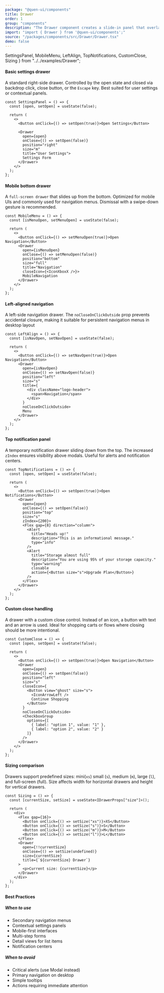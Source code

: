 ```yaml
---
package: "@quen-ui/components"
title: Drawer
order: 1
group: "components"
description: "The Drawer component creates a slide-in panel that overlays the main content of your application. It's ideal for displaying contextual information, forms, settings, or supplementary content without navigating away from the current view."
import: "import { Drawer } from '@quen-ui/components';"
source: "/packages/components/src/Drawer/Drawer.tsx"
demo: false
---
```


  SettingsPanel,
  MobileMenu,
  LeftAlign,
  TopNotifications,
  CustomClose,
  Sizing
} from "../../examples/Drawer";

#### Basic settings drawer

A standard right-side drawer. Controlled by the open state and closed via backdrop click, close button, or the `Escape` key.
Best suited for user settings or contextual panels.

<SettingsPanel />

```tsx
const SettingsPanel = () => {
  const [open, setOpen] = useState(false);

  return (
    <>
      <Button onClick={() => setOpen(true)}>Open Settings</Button>

      <Drawer
        open={open}
        onClose={() => setOpen(false)}
        position="right"
        size="m"
        title="User Settings">
        Settings Form
      </Drawer>
    </>
  );
};
```

#### Mobile bottom drawer

A `full-screen drawer` that slides up from the bottom.
Optimized for mobile UIs and commonly used for navigation menus. Dismissal with a swipe-down gesture is recommended.

<MobileMenu />

```tsx
const MobileMenu = () => {
  const [isMenuOpen, setMenuOpen] = useState(false);

  return (
    <>
      <Button onClick={() => setMenuOpen(true)}>Open Navigation</Button>
      <Drawer
        open={isMenuOpen}
        onClose={() => setMenuOpen(false)}
        position="bottom"
        size="full"
        title="Navigation"
        closeIcon={<IconXboxX />}>
        MobileNavigation
      </Drawer>
    </>
  );
};
```

#### Left-aligned navigation

A left-side navigation drawer.
The `noCloseOnClickOutside` prop prevents accidental closure, making it suitable for persistent navigation menus in desktop layout

<LeftAlign />

```tsx
const LeftAlign = () => {
  const [isNavOpen, setNavOpen] = useState(false);

  return (
    <>
      <Button onClick={() => setNavOpen(true)}>Open Navigation</Button>
      <Drawer
        open={isNavOpen}
        onClose={() => setNavOpen(false)}
        position="left"
        size="s"
        title={
          <div className="logo-header">
            <span>Navigation</span>
          </div>
        }
        noCloseOnClickOutside>
        Menu
      </Drawer>
    </>
  );
};
```

#### Top notification panel

A temporary notification drawer sliding down from the top.
The increased `zIndex` ensures visibility above modals. Useful for alerts and notification centers.

<TopNotifications />

```tsx
const TopNotifications = () => {
  const [open, setOpen] = useState(false);

  return (
    <>
      <Button onClick={() => setOpen(true)}>Open Notifications</Button>
      <Drawer
        open={open}
        onClose={() => setOpen(false)}
        position="top"
        size="s"
        zIndex={200}>
        <Flex gap={8} direction="column">
          <Alert
            title="Heads up!"
            description="This is an informational message."
            type="info"
          />
          <Alert
            title="Storage almost full"
            description="You are using 95% of your storage capacity."
            type="warning"
            closable
            action={<Button size="s">Upgrade Plan</Button>}
          />
        </Flex>
      </Drawer>
    </>
  );
};
```

#### Custom close handling

A drawer with a custom close control.
Instead of an icon, a button with text and an arrow is used. Ideal for shopping carts or flows where closing should be more intentional.

<CustomClose />

```tsx
const CustomClose = () => {
  const [open, setOpen] = useState(false);

  return (
    <>
      <Button onClick={() => setOpen(true)}>Open Navigation</Button>
      <Drawer
        open={open}
        onClose={() => setOpen(false)}
        position="left"
        size="s"
        closeIcon={
          <Button view="ghost" size="s">
            <IconArrowLeft />
            Continue Shopping
          </Button>
        }
        noCloseOnClickOutside>
        <CheckboxGroup
          options={[
            { label: "option 1", value: "1" },
            { label: "option 2", value: "2" }
          ]}
        />
      </Drawer>
    </>
  );
};
```

#### Sizing comparison

Drawers support predefined sizes: mini(`xs`) small (`s`), medium (`m`), large (`l`), and full-screen (full).
Size affects width for horizontal drawers and height for vertical drawers.

<Sizing />

```tsx
const Sizing = () => {
  const [currentSize, setSize] = useState<IDrawerProps["size"]>();

  return (
    <div>
      <Flex gap={16}>
        <Button onClick={() => setSize("xs")}>XS</Button>
        <Button onClick={() => setSize("s")}>S</Button>
        <Button onClick={() => setSize("m")}>M</Button>
        <Button onClick={() => setSize("l")}>L</Button>
      </Flex>
      <Drawer
        open={!!currentSize}
        onClose={() => setSize(undefined)}
        size={currentSize}
        title={`${currentSize} Drawer`}
      >
        <p>Current size: {currentSize}</p>
      </Drawer>
    </div>
  );
};
```

#### Best Practices

##### When to use
  - Secondary navigation menus
  - Contextual settings panels
  - Mobile-first interfaces
  - Multi-step forms
  - Detail views for list items
  - Notification centers

##### When to avoid
  - Critical alerts (use Modal instead)
  - Primary navigation on desktop
  - Simple tooltips
  - Actions requiring immediate attention
